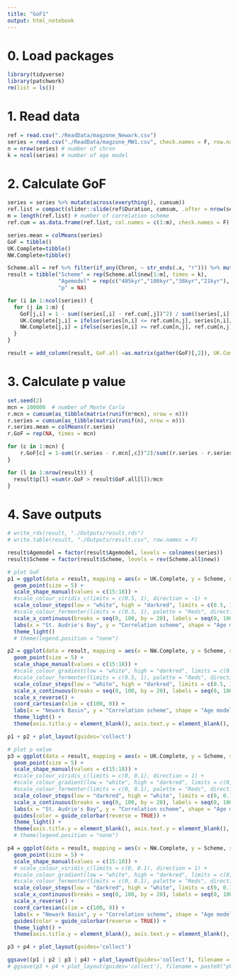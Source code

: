 ```yaml
---
title: "GoF1"
output: html_notebook
---
```

# 0. Load packages
```r
library(tidyverse)
library(patchwork)
rm(list = ls())
```

# 1. Read data
```r
ref = read.csv("./ReadData/magzone_Newark.csv")
series = read.csv("./ReadData/magzone_MW1.csv", check.names = F, row.names = 1)
n = nrow(series) # number of chron
k = ncol(series) # number of age model
```

# 2. Calculate GoF
```r
series = series %>% mutate(across(everything(), cumsum))
ref.list = compact(slider::slide(ref$Duration, cumsum, .after = nrow(series)-1, .step = 2, .complete = T))
m = length(ref.list) # number of correlation scheme
ref.cum = as.data.frame(ref.list, col.names = c(1:m), check.names = F)

series.mean = colMeans(series)
GoF = tibble()
UK.Complete=tibble()
NW.Complete=tibble()

Scheme.all = ref %>% filter(if_any(Chron, ~ str_ends(.x, "r"))) %>% mutate("UK" = rep("SA4r")) %>% unite(new, Chron, UK, sep = "≡")
result = tibble("Scheme" = rep(Scheme.all$new[1:m], times = k), 
                "Agemodel" = rep(c("405kyr","100kyr","38kyr","21kyr"), each = m),
                "p" = NA)

for (i in 1:ncol(series)) {
  for (j in 1:m) {
    GoF[j,i] = 1 - sum((series[,i] - ref.cum[,j])^2) / sum((series[,i] - series.mean[i])^2)
    UK.Complete[j,i] = ifelse(series[n,i] <= ref.cum[n,j], series[n,i]/ref.cum[n,j]*100, NA)
    NW.Complete[j,i] = ifelse(series[n,i] >= ref.cum[n,j], ref.cum[n,j]/series[n,i]*100, NA)
  }
}

result = add_column(result, GoF.all =as.matrix(gather(GoF)[,2]), UK.Complete = as.matrix(gather(UK.Complete)[,2]), NW.Complete = as.matrix(gather(NW.Complete)[,2]))
```

# 3. Calculate p value
```r
set.seed(2)
mcn = 100000  # number of Monte Carlo
r.mcn = cumsum(as_tibble(matrix(runif(n*mcn), nrow = n)))
r.series = cumsum(as_tibble(matrix(runif(n), nrow = n)))
r.series.mean = colMeans(r.series)
r.GoF = rep(NA, times = mcn)

for (c in 1:mcn) {
    r.GoF[c] = 1-sum((r.series - r.mcn[,c])^2)/sum((r.series - r.series.mean)^2)
}

for (l in 1:nrow(result)) {
  result$p[l] =sum(r.GoF > result$GoF.all[l])/mcn
}
```

# 4. Save outputs
```r
# write_rds(result, "./Outputs/result.rds")
# write.table(result, "./Outputs/result.csv", row.names = F)

result$Agemodel = factor(result$Agemodel, levels = colnames(series))
result$Scheme = factor(result$Scheme, levels = rev(Scheme.all$new))

# plot GoF
p1 = ggplot(data = result, mapping = aes(x = UK.Complete, y = Scheme, shape = Agemodel, color = GoF.all)) +
  geom_point(size = 5) + 
  scale_shape_manual(values = c(15:18)) +
  #scale_colour_viridis_c(limits = c(0.5, 1), direction = -1) +
  scale_colour_steps(low = "white", high = "darkred", limits = c(0.5, 1)) +
  #scale_colour_fermenter(limits = c(0.5, 1), palette = "Reds", direction= 1) +
  scale_x_continuous(breaks = seq(0, 100, by = 20), labels = seq(0, 100, by = 20), limits = c(0, 100)) +
  labs(x = "St. Audrie's Bay", y = "Correlation scheme", shape = "Age model", color = "Goodness-of-fit") +
  theme_light()
  # theme(legend.position = "none")

p2 = ggplot(data = result, mapping = aes(x = NW.Complete, y = Scheme, shape = Agemodel, color = GoF.all))+
  geom_point(size = 5) + 
  scale_shape_manual(values = c(15:18)) +
  #scale_colour_gradient(low = "white", high = "darkred", limits = c(0.5, 1)) +
  #scale_colour_fermenter(limits = c(0.5, 1), palette = "Reds", direction= 1) +
  scale_colour_steps(low = "white", high = "darkred", limits = c(0.5, 1)) +
  scale_x_continuous(breaks = seq(0, 100, by = 20), labels = seq(0, 100, by = 20)) +
  scale_x_reverse() +
  coord_cartesian(xlim = c(100, 0)) +
  labs(x = "Newark Basin", y = "Correlation scheme", shape = "Age model", color = "Goodness-of-fit") +
  theme_light() +
  theme(axis.title.y = element_blank(), axis.text.y = element_blank(), axis.ticks.y = element_blank()) 

p1 + p2 + plot_layout(guides='collect')

# plot p value
p3 = ggplot(data = result, mapping = aes(x = UK.Complete, y = Scheme, shape = Agemodel, color = p)) +
  geom_point(size = 5) + 
  scale_shape_manual(values = c(15:18)) +
  #scale_colour_viridis_c(limits = c(0, 0.1), direction = 1) +
  #scale_colour_gradient(low = "white", high = "darkred", limits = c(0, 0.1)) +
  #scale_colour_fermenter(limits = c(0, 0.1), palette = "Reds", direction= -1) +
  scale_colour_steps(low = "darkred", high = "white", limits = c(0, 0.1)) +
  scale_x_continuous(breaks = seq(0, 100, by = 20), labels = seq(0, 100, by = 20), limits = c(0, 100)) +
  labs(x = "St. Audrie's Bay", y = "Correlation scheme", shape = "Age model", color = "p value") +
  guides(color = guide_colorbar(reverse = TRUE)) +
  theme_light() +
  theme(axis.title.y = element_blank(), axis.text.y = element_blank(), axis.ticks.y = element_blank())
  # theme(legend.position = "none")

p4 = ggplot(data = result, mapping = aes(x = NW.Complete, y = Scheme, shape = Agemodel, color = p))+
  geom_point(size = 5) + 
  scale_shape_manual(values = c(15:18)) +
  # scale_colour_viridis_c(limits = c(0, 0.1), direction = 1) +
  #scale_colour_gradient(low = "white", high = "darkred", limits = c(0, 0.1)) +
  #scale_colour_fermenter(limits = c(0, 0.1), palette = "Reds", direction= -1) +
  scale_colour_steps(low = "darkred", high = "white", limits = c(0, 0.1)) +
  scale_x_continuous(breaks = seq(0, 100, by = 20), labels = seq(0, 100, by = 20)) +
  scale_x_reverse() +
  coord_cartesian(xlim = c(100, 0)) +
  labs(x = "Newark Basin", y = "Correlation scheme", shape = "Age model", color = "p value") +
  guides(color = guide_colorbar(reverse = TRUE)) +
  theme_light() +
  theme(axis.title.y = element_blank(), axis.text.y = element_blank(), axis.ticks.y = element_blank())

p3 + p4 + plot_layout(guides='collect')

ggsave((p1 | p2 | p3 | p4) + plot_layout(guides='collect'), filename = paste0("GoF_MW1pre_", Sys.Date(), ".pdf"), width = 16, height = 8, dpi = 300)
# ggsave(p3 + p4 + plot_layout(guides='collect'), filename = paste0("pValue_MW", n, ".pdf"), width = 12, dpi = 300)
```

